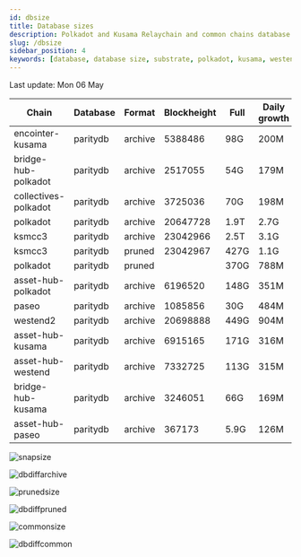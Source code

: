 ```yaml
---
id: dbsize
title: Database sizes
description: Polkadot and Kusama Relaychain and common chains database sizes
slug: /dbsize
sidebar_position: 4
keywords: [database, database size, substrate, polkadot, kusama, westend]
---
```



Last update: Mon 06 May

| Chain    | Database   | Format | Blockheight | Full         | Daily growth |
| ------------------------| ----------- | -------- | ------- | ---------- | ----- | 
| encointer-kusama | paritydb | archive | 5388486 | 98G | 200M |
| bridge-hub-polkadot | paritydb | archive | 2517055 | 54G | 179M |
| collectives-polkadot | paritydb | archive | 3725036 | 70G | 198M |
| polkadot | paritydb | archive | 20647728 | 1.9T | 2.7G |
| ksmcc3 | paritydb | archive | 23042966 | 2.5T | 3.1G |
| ksmcc3 | paritydb | pruned | 23042967 | 427G | 1.1G |
| polkadot | paritydb | pruned |  | 370G | 788M |
| asset-hub-polkadot | paritydb | archive | 6196520 | 148G | 351M |
| paseo | paritydb | archive | 1085856 | 30G | 484M |
| westend2 | paritydb | archive | 20698888 | 449G | 904M |
| asset-hub-kusama | paritydb | archive | 6915165 | 171G | 316M |
| asset-hub-westend | paritydb | archive | 7332725 | 113G | 315M |
| bridge-hub-kusama | paritydb | archive | 3246051 | 66G | 169M |
| asset-hub-paseo | paritydb | archive | 367173 | 5.9G | 126M |

![snapsize](/img/archivesize.png)

![dbdiffarchive](/img/dbdiffrelay.png)

![prunedsize](/img/prunedsize.png)

![dbdiffpruned](/img/dbdiffpruned.png)

![commonsize](/img/commonsize.png)

![dbdiffcommon](/img/dbdiffcommon.png)
